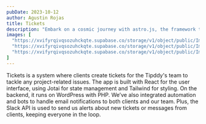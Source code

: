 ```yaml
---
pubDate: 2023-10-12
author: Agustin Rojas
title: Tickets
description: "Embark on a cosmic journey with astro.js, the framework that makes interstellar development a breeze. Pair it with Tailwind CSS for a design that's out of this world"
images: [
  "https://xvifyrqivqsozuhckqte.supabase.co/storage/v1/object/public/Images/tickets/tickets.tipddy.cl_.png?t=2025-01-04T23%3A08%3A45.767Z",
  "https://xvifyrqivqsozuhckqte.supabase.co/storage/v1/object/public/Images/tickets/tickets.tipddy.cl_%20(2).png?t=2025-01-04T23%3A08%3A20.157Z",
  "https://xvifyrqivqsozuhckqte.supabase.co/storage/v1/object/public/Images/tickets/tickets.tipddy.cl_%20(3).png?t=2025-01-04T23%3A08%3A30.792Z"
]
---
```


<ProjectImages client:load images={frontmatter.images}/>

Tickets is a system where clients create tickets for the Tipddy's team to tackle any project-related issues. The app is built with React for the user interface, using Jotai for state management and Tailwind for styling. On the backend, it runs on WordPress with PHP. We’ve also integrated automation and bots to handle email notifications to both clients and our team. Plus, the Slack API is used to send us alerts about new tickets or messages from clients, keeping everyone in the loop.
